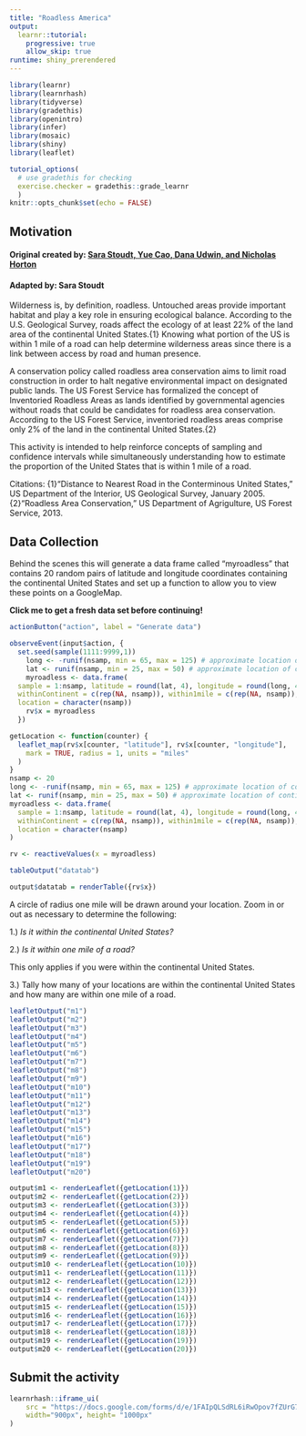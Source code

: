```yaml
---
title: "Roadless America"
output: 
  learnr::tutorial:
    progressive: true
    allow_skip: true
runtime: shiny_prerendered
---
```


```r
library(learnr)
library(learnrhash)
library(tidyverse)
library(gradethis)
library(openintro)
library(infer)
library(mosaic)
library(shiny)
library(leaflet)

tutorial_options(
  # use gradethis for checking
  exercise.checker = gradethis::grade_learnr
  )
knitr::opts_chunk$set(echo = FALSE)

```

## Motivation

#### Original created by: [Sara Stoudt, Yue Cao, Dana Udwin, and Nicholas Horton](https://www.amstat.org/asa/files/pdfs/stew/PercentWithinMileofRoad.pdf)
#### Adapted by: Sara Stoudt


Wilderness is, by definition, roadless.  Untouched areas provide important habitat and play a key role in ensuring ecological balance. According to the U.S. Geological Survey, roads affect the ecology of at least 22% of the land area of the continental United States.{1} Knowing what portion of the US is within 1 mile of a road can help determine wilderness areas since there is a link between access by road and human presence.

A conservation policy called roadless area conservation aims to limit road construction in order to halt negative environmental impact on designated public lands. The US Forest Service has formalized the concept of Inventoried Roadless Areas as lands identified by governmental agencies without roads that could be candidates for roadless area conservation. According to the US Forest Service, inventoried roadless areas comprise only 2% of the land in the continental United States.{2} 

This activity is intended to help reinforce concepts of sampling and confidence intervals while simultaneously understanding how to estimate the proportion of the United States that is within 1 mile of a road. 

Citations:
{1}"Distance to Nearest Road in the Conterminous United States," US Department of the Interior, US Geological Survey, January 2005.
{2}"Roadless Area Conservation," US Department of Agrigulture, US Forest Service, 2013.


## Data Collection

Behind the scenes this will generate a data frame called "myroadless" that contains 20 random pairs of latitude and longitude coordinates containing the continental United States and set up a function to allow you to view these points on a GoogleMap.

**Click me to get a fresh data set before continuing!**

```r
actionButton("action", label = "Generate data")
```

```r
observeEvent(input$action, {
  set.seed(sample(1111:9999,1))
    long <- -runif(nsamp, min = 65, max = 125) # approximate location of continental US
    lat <- runif(nsamp, min = 25, max = 50) # approximate location of continental US
    myroadless <- data.frame(
  sample = 1:nsamp, latitude = round(lat, 4), longitude = round(long, 4),
  withinContinent = c(rep(NA, nsamp)), within1mile = c(rep(NA, nsamp)),
  location = character(nsamp))
    rv$x = myroadless
  })
```

```r
getLocation <- function(counter) {
  leaflet_map(rv$x[counter, "latitude"], rv$x[counter, "longitude"],
    mark = TRUE, radius = 1, units = "miles"
  )
}
nsamp <- 20
long <- -runif(nsamp, min = 65, max = 125) # approximate location of continental US
lat <- runif(nsamp, min = 25, max = 50) # approximate location of continental US
myroadless <- data.frame(
  sample = 1:nsamp, latitude = round(lat, 4), longitude = round(long, 4),
  withinContinent = c(rep(NA, nsamp)), within1mile = c(rep(NA, nsamp)),
  location = character(nsamp)
)

rv <- reactiveValues(x = myroadless)
```

```r
tableOutput("datatab")
```

```r
output$datatab = renderTable({rv$x})
```


A circle of radius one mile will be drawn around your location. Zoom in or out as necessary to determine the following:

1.) *Is it within the continental United States?*

2.) *Is it within one mile of a road?* 

This only applies if you were within the continental United States.

3.) Tally how many of your locations are within the continental United States and how many are within one mile of a road. 

```r
leafletOutput("m1")
leafletOutput("m2")
leafletOutput("m3")
leafletOutput("m4")
leafletOutput("m5")
leafletOutput("m6")
leafletOutput("m7")
leafletOutput("m8")
leafletOutput("m9")
leafletOutput("m10")
leafletOutput("m11")
leafletOutput("m12")
leafletOutput("m13")
leafletOutput("m14")
leafletOutput("m15")
leafletOutput("m16")
leafletOutput("m17")
leafletOutput("m18")
leafletOutput("m19")
leafletOutput("m20")
```
    

```r
output$m1 <- renderLeaflet({getLocation(1)})
output$m2 <- renderLeaflet({getLocation(2)})
output$m3 <- renderLeaflet({getLocation(3)})
output$m4 <- renderLeaflet({getLocation(4)})
output$m5 <- renderLeaflet({getLocation(5)})
output$m6 <- renderLeaflet({getLocation(6)})
output$m7 <- renderLeaflet({getLocation(7)})
output$m8 <- renderLeaflet({getLocation(8)})
output$m9 <- renderLeaflet({getLocation(9)})
output$m10 <- renderLeaflet({getLocation(10)})
output$m11 <- renderLeaflet({getLocation(11)})
output$m12 <- renderLeaflet({getLocation(12)})
output$m13 <- renderLeaflet({getLocation(13)})
output$m14 <- renderLeaflet({getLocation(14)})
output$m15 <- renderLeaflet({getLocation(15)})
output$m16 <- renderLeaflet({getLocation(16)})
output$m17 <- renderLeaflet({getLocation(17)})
output$m18 <- renderLeaflet({getLocation(18)})
output$m19 <- renderLeaflet({getLocation(19)})
output$m20 <- renderLeaflet({getLocation(20)})
```

## Submit the activity

```r
learnrhash::iframe_ui(
    src = "https://docs.google.com/forms/d/e/1FAIpQLSdRL6iRwOpov7fZUrG7f6OsCzoQsTK6YS1n3agRYFEE2jc8BQ/viewform?usp=sf_link", ## change link, include name
    width="900px", height= "1000px"
)
```

